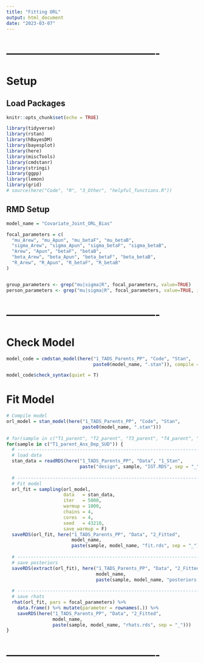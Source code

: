 ---
title: "Fitting ORL"
output: html_document
date: "2023-03-07"
---



# -------------------------------------------
# Setup
## Load Packages
```{r setup, include=FALSE}
knitr::opts_chunk$set(echo = TRUE)

library(tidyverse)
library(rstan)
library(hBayesDM)
library(bayesplot)
library(here)
library(miscTools)
library(cmdstanr)
library(stringi)
library(ggpp)
library(lemon)
library(grid)
# source(here("Code", "R", "3_Other", "helpful_functions.R"))
```



## RMD Setup
```{r}
model_name = "Covariate_Joint_ORL_Bias"

focal_parameters = c(
  "mu_Arew", "mu_Apun", "mu_betaF", "mu_betaB", 
  "sigma_Arew", "sigma_Apun", "sigma_betaF", "sigma_betaB", 
  "Arew", "Apun", "betaF", "betaB", 
  "beta_Arew", "beta_Apun", "beta_betaF", "beta_betaB", 
  "R_Arew", "R_Apun", "R_betaF", "R_betaB"
)


group_parameters <- grep("mu|sigma|R", focal_parameters, value=TRUE)
person_parameters <- grep("mu|sigma|R", focal_parameters, value=TRUE, invert=TRUE)
```



# -------------------------------------------
# Check Model
```{r, eval = F}
model_code = cmdstan_model(here("1_TADS_Parents_PP", "Code", "Stan", 
                                paste0(model_name, ".stan")), compile = F)

model_code$check_syntax(quiet = T)
```



# Fit Model
```{r, eval = T}
# Compile model
orl_model = stan_model(here("1_TADS_Parents_PP", "Code", "Stan",
                            paste0(model_name, ".stan")))
  
# for(sample in c("T1_parent", "T2_parent", "T3_parent", "T4_parent", "T5_parent")) {
for(sample in c("T1_parent_Anx_Dep_SUD")) {
  # -----------------------------------------------------------------------------------
  # load data
  stan_data = readRDS(here("1_TADS_Parents_PP", "Data", "1_Stan",
                           paste("design", sample, "IGT.RDS", sep = "_")))
  
  # -----------------------------------------------------------------------------------
  # Fit model
  orl_fit = sampling(orl_model, 
                     data   = stan_data, 
                     iter   = 5000, 
                     warmup = 1000, 
                     chains = 4, 
                     cores  = 4,
                     seed   = 43210,
                     save_warmup = F)
  saveRDS(orl_fit, here("1_TADS_Parents_PP", "Data", "2_Fitted",
                        model_name,
                        paste(sample, model_name, "fit.rds", sep = "_")))
  
  # -----------------------------------------------------------------------------------
  # save posteriors
  saveRDS(extract(orl_fit), here("1_TADS_Parents_PP", "Data", "2_Fitted",
                                 model_name,
                                 paste(sample, model_name, "posteriors.rds", sep = "_")))
  
  # -----------------------------------------------------------------------------------
  # save rhats
  rhat(orl_fit, pars = focal_parameters) %>%
    data.frame() %>% mutate(parameter = rownames(.)) %>% 
    saveRDS(here("1_TADS_Parents_PP", "Data", "2_Fitted",
                 model_name,
                 paste(sample, model_name, "rhats.rds", sep = "_")))
}
```



# -------------------------------------------





















